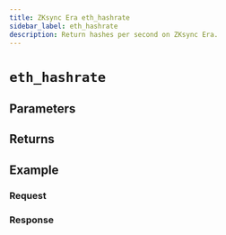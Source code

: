 ```yaml
---
title: ZKsync Era eth_hashrate
sidebar_label: eth_hashrate
description: Return hashes per second on ZKsync Era.
---
```




# `eth_hashrate`

<Description />

## Parameters


<Params />

## Returns


<Returns />

## Example


<Example />

### Request


<Request />

### Response


<Response />
